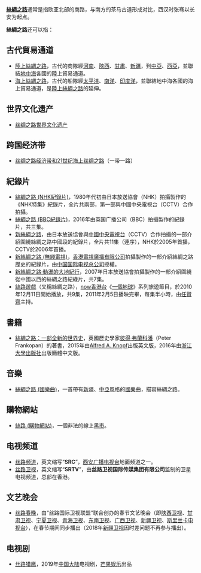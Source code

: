 '''[[絲綢之路|絲綢之路]]'''通常是指欧亚北部的商路，与南方的茶马古道形成对比，西汉时张骞以长安为起点。

'''絲綢之路'''还可以指：

==古代貿易通道==
*[[絲綢之路|陸上絲綢之路]]，古代的商隊經[[河南|河南]]、[[陝西|陝西]]、[[甘肅|甘肅]]、[[新疆|新疆]]，到[[中亞|中亞]]、[[西亞|西亞]]，並聯結[[地中海|地中海]]各國的陸上貿易通道。
*[[海上絲綢之路|海上絲綢之路]]，古代的船隊經[[太平洋|太平洋]]、[[南洋|南洋]]、[[印度洋|印度洋]]，並聯結地中海各國的海上貿易通道，是[[絲綢之路|陸上絲綢之路]]的延伸。

==世界文化遗产==
*[[丝绸之路世界文化遗产|丝绸之路世界文化遗产]]

==跨国经济带==
*[[一带一路|丝绸之路经济带和21世纪海上丝绸之路]]（一带一路）

==紀錄片==
*[[絲綢之路_(NHK紀錄片)|絲綢之路 (NHK紀錄片)]]，1980年代初由日本放送協會（NHK）拍攝製作的《NHK特集》紀錄片，全片共兩部，第一部與中國中央電視台（CCTV）合作拍攝。
*[[絲綢之路_(BBC紀錄片)|絲綢之路 (BBC紀錄片)]]，2016年由英国广播公司（BBC）拍攝製作的紀錄片，共三集。
*[[新絲綢之路|新絲綢之路]]，由日本放送協會與[[中國中央電視台|中國中央電視台]]（CCTV）合作拍攝的一部介紹圍繞絲綢之路中國段的紀錄片，全片共11集（連序），NHK於2005年首播，CCTV於2006年首播。
*[[新絲綢之路_(無綫電視)|新絲綢之路 (無綫電視)]]，[[香港|香港]][[電視廣播有限公司|電視廣播有限公司]]拍攝製作的一部介紹絲綢之路歷史的紀錄片，由[[中国国际电视总公司|中国国际电视总公司]]授權。
*[[新絲綢之路·動盪的大地紀行|新絲綢之路·動盪的大地紀行]]，2007年日本放送協會拍攝製作的一部介紹圍繞從中國以西的絲綢之路紀綠片，共7集。
*[[絲路遊戲|絲路遊戲]]（又稱絲綢之路），[[now香港台|now香港台]]《[[一個地球|一個地球]]》系列旅遊節目，於2010年12月11日開始播放，共9集，2011年2月5日播映完畢，每集半小時，由[[任賢齊|任賢齊]]主持。

==書籍==
*[[絲綢之路：一部全新的世界史|絲綢之路：一部全新的世界史]]，英國歷史學家[[彼得·弗蘭科潘|彼得·弗蘭科潘]]（Peter Frankopan）的著書，2015年由[[Alfred_A._Knopf|Alfred A. Knopf]]出版英文版，2016年由[[浙江大學出版社|浙江大學出版社]]出版簡體中文版。

==音樂==
*[[絲綢之路_(國樂曲)|絲綢之路 (國樂曲)]]，一首帶有[[新疆|新疆]]、[[中亞|中亞]]風格的[[國樂|國樂]]曲，描寫絲綢之路。

==購物網站==
*[[絲路_(購物網站)|絲路 (購物網站)]]，一個非法的線上[[黑市|黑市]]。

==电视频道==
*[[丝路频道|丝路频道]]，英文缩写“'''SRC'''”，[[西安广播电视台|西安广播电视台]]地面频道之一。
*[[丝路卫视|丝路卫视]]，英文缩写“'''SRTV'''”，由'''丝路卫视国际传媒集团有限公司'''监制的卫星电视频道，总部在香港。

==文艺晚会==
*[[丝路春晚|丝路春晚]]，由“丝路国际卫视联盟”联合创办的春节文艺晚会（即[[陕西卫视|陕西卫视]]、[[甘肃卫视|甘肃卫视]]、[[宁夏卫视|宁夏卫视]]、[[青海卫视|青海卫视]]、[[东南卫视|东南卫视]]、[[广西卫视|广西卫视]]、[[新疆卫视|新疆卫视]]、[[斯里兰卡电视台|斯里兰卡电视台]]），在春节期间同步播出（2018年[[新疆卫视|新疆卫视]]因时差问题不再参与播出）。

==电视剧==
*[[丝路猎鹰|丝路猎鹰]]，2019年[[中国大陆|中国大陆]]电视剧，[[芒果娱乐|芒果娱乐]]出品

{{disambig|S|Cat=四字消歧義}}